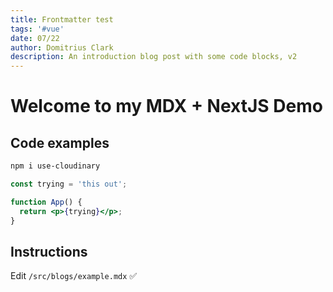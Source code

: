 ```yaml
---
title: Frontmatter test
tags: '#vue'
date: 07/22
author: Domitrius Clark
description: An introduction blog post with some code blocks, v2
---
```


# Welcome to my MDX + NextJS Demo

## Code examples

```bash
npm i use-cloudinary
```

```jsx
const trying = 'this out';

function App() {
  return <p>{trying}</p>;
}
```

## Instructions

Edit `/src/blogs/example.mdx` ✅
